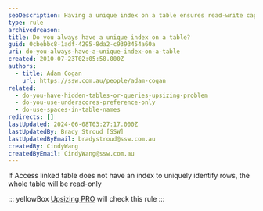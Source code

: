 ```yaml
---
seoDescription: Having a unique index on a table ensures read-write capabilities and improves query performance in Access databases.
type: rule
archivedreason:
title: Do you always have a unique index on a table?
guid: 0cbebbc8-1adf-4295-8da2-c9393454a60a
uri: do-you-always-have-a-unique-index-on-a-table
created: 2010-07-23T02:05:58.000Z
authors:
  - title: Adam Cogan
    url: https://ssw.com.au/people/adam-cogan
related:
  - do-you-have-hidden-tables-or-queries-upsizing-problem
  - do-you-use-underscores-preference-only
  - do-use-spaces-in-table-names
redirects: []
lastUpdated: 2024-06-08T03:27:17.000Z
lastUpdatedBy: Brady Stroud [SSW]
lastUpdatedByEmail: bradystroud@ssw.com.au
createdBy: CindyWang
createdByEmail: CindyWang@ssw.com.au
---
```


If Access linked table does not have an index to uniquely identify rows, the whole table will be read-only

::: yellowBox
[Upsizing PRO](http://www.ssw.com.au/ssw/UpsizingPRO) will check this rule
:::
